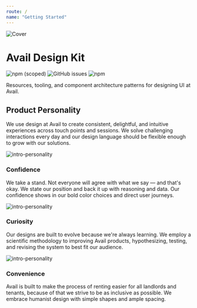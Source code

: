 ```yaml
---
route: /
name: "Getting Started"
---
```


![Cover](../public/designkit_cover.png)

# Avail Design Kit

![npm (scoped)](https://img.shields.io/npm/v/@rent_avail/elements.svg?color=0f3e6f&style=for-the-badge)
![GitHub issues](https://img.shields.io/github/issues/rentalutions/elements.svg?color=3ba68e&style=for-the-badge)
![npm](https://img.shields.io/npm/dm/@rent_avail/elements.svg?color=%2350e3c2&style=for-the-badge)

Resources, tooling, and component architecture patterns for designing UI at Avail.

## Product Personality

We use design at Avail to create consistent, delightful, and intuitive experiences across touch points and sessions. We solve challenging interactions every day and our design language should be flexible enough to grow with our solutions.

![intro-personality](../public/confidence.png)

### Confidence

We take a stand. Not everyone will agree with what we say — and that's okay. We state our position and back it up with reasoning and data. Our confidence shows in our bold color choices and direct user journeys.

![intro-personality](../public/curiosity.png)

### Curiosity

Our designs are built to evolve because we're always learning. We employ a scientific methodology to improving Avail products, hypothesizing, testing, and revising the system to best fit our audience.

![intro-personality](../public/convenience.png)

### Convenience

Avail is built to make the process of renting easier for all landlords and tenants, because of that we strive to be as inclusive as possible. We embrace humanist design with simple shapes and ample spacing.
